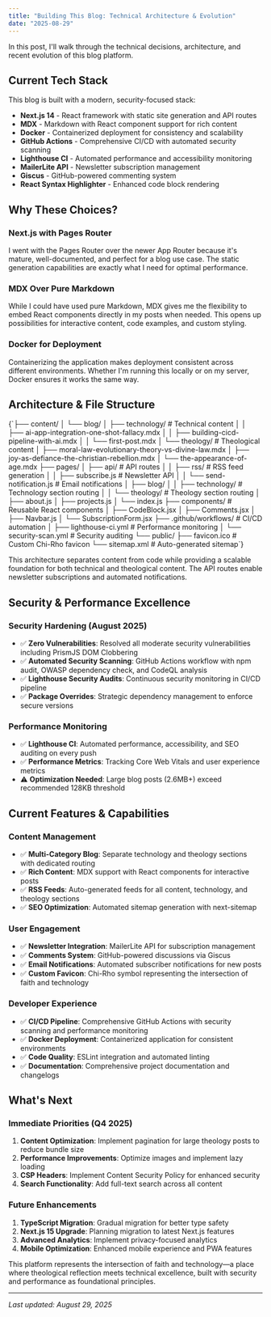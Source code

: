 ```yaml
---
title: "Building This Blog: Technical Architecture & Evolution"
date: "2025-08-29"
---
```



In this post, I'll walk through the technical decisions, architecture, and recent evolution of this blog platform.

## Current Tech Stack

This blog is built with a modern, security-focused stack:

- **Next.js 14** - React framework with static site generation and API routes
- **MDX** - Markdown with React component support for rich content
- **Docker** - Containerized deployment for consistency and scalability
- **GitHub Actions** - Comprehensive CI/CD with automated security scanning
- **Lighthouse CI** - Automated performance and accessibility monitoring
- **MailerLite API** - Newsletter subscription management
- **Giscus** - GitHub-powered commenting system
- **React Syntax Highlighter** - Enhanced code block rendering

## Why These Choices?

### Next.js with Pages Router

I went with the Pages Router over the newer App Router because it's mature, well-documented, and perfect for a blog use case. The static generation capabilities are exactly what I need for optimal performance.

### MDX Over Pure Markdown

While I could have used pure Markdown, MDX gives me the flexibility to embed React components directly in my posts when needed. This opens up possibilities for interactive content, code examples, and custom styling.

### Docker for Deployment

Containerizing the application makes deployment consistent across different environments. Whether I'm running this locally or on my server, Docker ensures it works the same way.

## Architecture & File Structure

<CodeBlock language="bash" title="Project Structure">
{`├── content/
│   └── blog/
│       ├── technology/            # Technical content
│       │   ├── ai-app-integration-one-shot-fallacy.mdx
│       │   ├── building-cicd-pipeline-with-ai.mdx
│       │   └── first-post.mdx
│       └── theology/              # Theological content
│           ├── moral-law-evolutionary-theory-vs-divine-law.mdx
│           ├── joy-as-defiance-the-christian-rebellion.mdx
│           └── the-appearance-of-age.mdx
├── pages/
│   ├── api/                       # API routes
│   │   ├── rss/                   # RSS feed generation
│   │   ├── subscribe.js           # Newsletter API
│   │   └── send-notification.js   # Email notifications
│   ├── blog/
│   │   ├── technology/            # Technology section routing
│   │   └── theology/              # Theology section routing
│   ├── about.js
│   ├── projects.js
│   └── index.js
├── components/                    # Reusable React components
│   ├── CodeBlock.jsx
│   ├── Comments.jsx
│   ├── Navbar.js
│   └── SubscriptionForm.jsx
├── .github/workflows/             # CI/CD automation
│   ├── lighthouse-ci.yml          # Performance monitoring
│   └── security-scan.yml          # Security auditing
└── public/
    ├── favicon.ico                # Custom Chi-Rho favicon
    └── sitemap.xml                # Auto-generated sitemap`}
</CodeBlock>

This architecture separates content from code while providing a scalable foundation for both technical and theological content. The API routes enable newsletter subscriptions and automated notifications.

## Security & Performance Excellence

### Security Hardening (August 2025)
- ✅ **Zero Vulnerabilities**: Resolved all moderate security vulnerabilities including PrismJS DOM Clobbering
- ✅ **Automated Security Scanning**: GitHub Actions workflow with npm audit, OWASP dependency check, and CodeQL analysis
- ✅ **Lighthouse Security Audits**: Continuous security monitoring in CI/CD pipeline
- ✅ **Package Overrides**: Strategic dependency management to enforce secure versions

### Performance Monitoring
- ✅ **Lighthouse CI**: Automated performance, accessibility, and SEO auditing on every push
- ✅ **Performance Metrics**: Tracking Core Web Vitals and user experience metrics
- ⚠️ **Optimization Needed**: Large blog posts (2.6MB+) exceed recommended 128KB threshold

## Current Features & Capabilities

### Content Management
- ✅ **Multi-Category Blog**: Separate technology and theology sections with dedicated routing
- ✅ **Rich Content**: MDX support with React components for interactive posts
- ✅ **RSS Feeds**: Auto-generated feeds for all content, technology, and theology sections
- ✅ **SEO Optimization**: Automated sitemap generation with next-sitemap

### User Engagement
- ✅ **Newsletter Integration**: MailerLite API for subscription management
- ✅ **Comments System**: GitHub-powered discussions via Giscus
- ✅ **Email Notifications**: Automated subscriber notifications for new posts
- ✅ **Custom Favicon**: Chi-Rho symbol representing the intersection of faith and technology

### Developer Experience
- ✅ **CI/CD Pipeline**: Comprehensive GitHub Actions with security scanning and performance monitoring
- ✅ **Docker Deployment**: Containerized application for consistent environments
- ✅ **Code Quality**: ESLint integration and automated linting
- ✅ **Documentation**: Comprehensive project documentation and changelogs

## What's Next

### Immediate Priorities (Q4 2025)
1. **Content Optimization**: Implement pagination for large theology posts to reduce bundle size
2. **Performance Improvements**: Optimize images and implement lazy loading
3. **CSP Headers**: Implement Content Security Policy for enhanced security
4. **Search Functionality**: Add full-text search across all content

### Future Enhancements
1. **TypeScript Migration**: Gradual migration for better type safety
2. **Next.js 15 Upgrade**: Planning migration to latest Next.js features
3. **Advanced Analytics**: Implement privacy-focused analytics
4. **Mobile Optimization**: Enhanced mobile experience and PWA features

This platform represents the intersection of faith and technology—a place where theological reflection meets technical excellence, built with security and performance as foundational principles.

---

*Last updated: August 29, 2025* 